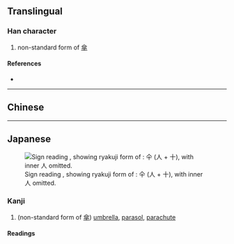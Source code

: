 {{also|𠓝}}
{{character info/new}}
==Translingual==

===Han character===
{{Han char|rn=9|rad=人|as=02|sn=4|four=|canj=OJ,XXOJ|ids=⿱人十}}

# non-standard form of [[傘]]

====References====
* {{Han ref|kx=0092.051|dkj=00366|dj=0195.050|hdz=10103.060|uh=4ED0|ud=20176}}

----

==Chinese==
{{zh-see|傘|v}}

----

==Japanese==
[[File:略字 傘おき.jpg|thumb|upright|Sign reading {{nihongo|"umbrella stand"|仐おき|kasa-oki|}}, showing ryakuji form of {{nihongo2|傘}}: 仐 (人 + 十), with inner 人 omitted.]]

===Kanji===
{{ja-kanji|grade=|rs=人02}}

# (non-standard form of [[傘]]) [[umbrella]], [[parasol]], [[parachute]]

====Readings====
{{ja-readings
|goon=さん
|kanon=さん
|kun=かさ-}}